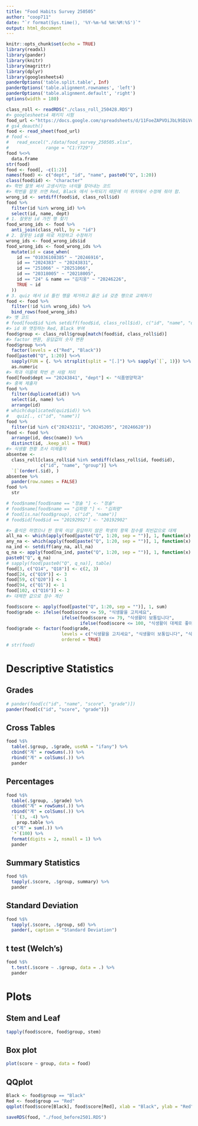 ```yaml
---
title: "Food Habits Survey 250505"
author: "coop711"
date: "`r format(Sys.time(), '%Y-%m-%d %H:%M:%S')`"
output: html_document
---
```


```r
knitr::opts_chunk$set(echo = TRUE)
library(readxl)
library(pander)
library(knitr)
library(magrittr)
library(dplyr)
library(googlesheets4)
panderOptions('table.split.table', Inf)
panderOptions('table.alignment.rownames', 'left')
panderOptions('table.alignment.default', 'right')
options(width = 180)
```

```r
class_roll <- readRDS("./class_roll_250428.RDS")
#> googlesheets4 패키지 시험
food_url <-"https://docs.google.com/spreadsheets/d/11FoeZAPVOiJbL9SDiVqbWDapqZOgXoHdRDPhskO4Vlo"
# gs4_deauth()
food <- read_sheet(food_url)
# food <-
#   read_excel("./data/food_survey_250505.xlsx",
#              range = "C1:Y729")
food %<>%
  data.frame
str(food)
food <- food[, -c(1:2)]
names(food) <- c("dept", "id", "name", paste0("Q", 1:20))
class(food$id) <- "character"
#> 학번 잘못 써서 고생시키는 녀석들 찾아내는 코드
#> 학번을 잘못 쓰면 Red, Black 에서 누락되기 때문에 이 위치에서 수정해 줘야 함.
wrong_id <- setdiff(food$id, class_roll$id)
food %>%
  filter(id %in% wrong_id) %>%
  select(id, name, dept)
# 1. 잘못된 id 가진 행 찾기
food_wrong_ids <- food %>%
  anti_join(class_roll, by = "id") 
# 2. 잘못된 id를 따로 저장하고 수정하기
wrong_ids <- food_wrong_ids$id
food_wrong_ids <- food_wrong_ids %>%
  mutate(id = case_when(
    id == "01036108385" ~ "20246916",
    id == "2024383" ~ "20243831",
    id == "251066" ~ "20251066",
    id == "20318005" ~ "20218005",
    id == "24" & name == "김지웅" ~ "20246226",
    TRUE ~ id
  ))
# 3. quiz 에서 id 틀린 행을 제거하고 옳은 id 갖춘 행으로 교체하기
food <- food %>%
  filter(!id %in% wrong_ids) %>%
  bind_rows(food_wrong_ids)
#> 옛 코드
# food[food$id %in% setdiff(food$id, class_roll$id), c("id", "name", "dept")]
#> id 와 맷칭하는 Red, Black 부여
food$group <- class_roll$group[match(food$id, class_roll$id)]
#> factor 변환, 응답값의 숫자 변환
food$group %<>%
  factor(levels = c("Red", "Black"))
food[paste0("Q", 1:20)] %<>%
  sapply(FUN = {. %>% strsplit(split = "[.]") %>% sapply(`[`, 1)}) %>%
  as.numeric
#> 학과 이름에 학번 쓴 사람 처리
food[food$dept == "20243841", "dept"] <- "식품영양학과"
#> 중복 제출자
food %>%
  filter(duplicated(id)) %>%
  select(id, name) %>%
  arrange(id)
# which(duplicated(quiz$id)) %>%
#   quiz[., c("id", "name")]
food %>%
  filter(id %in% c("20243211", "20245205", "20246620"))
food <- food %>% 
  arrange(id, desc(name)) %>%
  distinct(id, .keep_all = TRUE)
#> 식생활 현황 조사 미제출자
absentee <- 
  class_roll[class_roll$id %in% setdiff(class_roll$id, food$id), 
             c("id", "name", "group")] %>%
  `[`(order(.$id), ) 
absentee %>%
  pander(row.names = FALSE) 
food %>%
  str
```

```r
# food$name[food$name == "정솔 "] <- "정솔"
# food$name[food$name == "김희령 "] <- "김희령"
# food[is.na(food$group), c("id", "name")]
# food$id[food$id == "20192992"] <- "20192902"
```

```r
#> 출석은 하였으나 한 항목 이상 응답하지 않은 학생의 항목 점수를 최빈값으로 대체
all_na <- which(apply(food[paste("Q", 1:20, sep = "")], 1, function(x) all(is.na(x))))
any_na <- which(apply(food[paste("Q", 1:20, sep = "")], 1, function(x) any(is.na(x))))
na_ind <- setdiff(any_na, all_na)
q_na <- apply(food[na_ind, paste("Q", 1:20, sep = "")], 1, function(x) which(is.na(x)))
paste0("Q", q_na)
# sapply(food[paste0("Q", q_na)], table)
food[3, c("Q14", "Q18")] <- c(2, 3)
food[24, c("Q19")] <- 3
food[59, c("Q20")] <- 1
food[94, c("Q1")] <- 1
food[102, c("Q16")] <- 2
#> 대체한 값으로 점수 계산
```

```r
food$score <- apply(food[paste("Q", 1:20, sep = "")], 1, sum)
food$grade <- ifelse(food$score <= 59, "식생활을 고치세요", 
                     ifelse(food$score <= 79, "식생활이 보통입니다", 
                            ifelse(food$score <= 100, "식생활이 대체로 좋아요", NA)))
food$grade <- factor(food$grade, 
                     levels = c("식생활을 고치세요", "식생활이 보통입니다", "식생활이 대체로 좋아요"), 
                     ordered = TRUE)
# str(food)
```

# Descriptive Statistics

## Grades

```r
# pander(food[c("id", "name", "score", "grade")])
pander(food[c("id", "score", "grade")])
```

## Cross Tables

```r
food %$%
  table(.$group, .$grade, useNA = "ifany") %>%
  cbind("계" = rowSums(.)) %>%
  rbind("계" = colSums(.)) %>%
  pander
```

## Percentages

```r
food %$%
  table(.$group, .$grade) %>%
  cbind("계" = rowSums(.)) %>%
  rbind("계" = colSums(.)) %>%
  `[`(3, -4) %>%
    prop.table %>% 
  c("계" = sum(.)) %>%
  `*`(100) %>%
  format(digits = 2, nsmall = 1) %>%
  pander
```

## Summary Statistics

```r
food %$%
  tapply(.$score, .$group, summary) %>%
  pander
```

## Standard Deviation

```r
food %$%
  tapply(.$score, .$group, sd) %>%
  pander(, caption = "Standard Deviation")
```

## t test (Welch's)

```r
food %$%
  t.test(.$score ~ .$group, data = .) %>%
  pander
```

# Plots

## Stem and Leaf

```r
tapply(food$score, food$group, stem)
```

## Box plot

```r
plot(score ~ group, data = food)
```

## QQplot

```r
Black <- food$group == "Black"
Red <- food$group == "Red"
qqplot(food$score[Black], food$score[Red], xlab = "Black", ylab = "Red")
```

<!--
# save
-->

```r
saveRDS(food, "./food_before2501.RDS")
```
